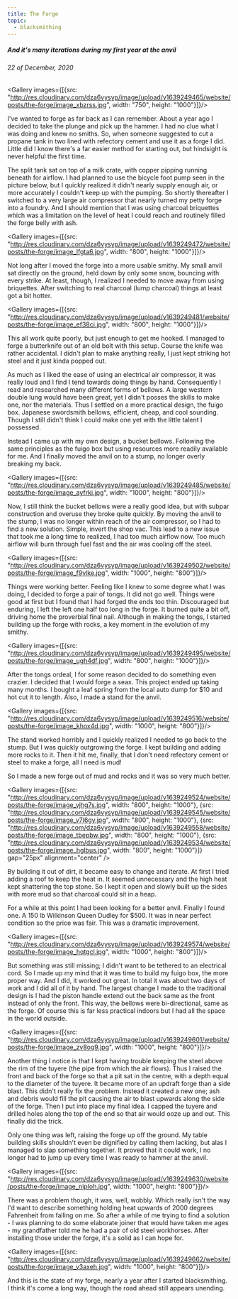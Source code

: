 ```yaml
---
title: The Forge
topic:
  - blacksmithing
---
```


##### And it's many iterations during my first year at the anvil

###### 22 of December, 2020

<Gallery images={[{src: "http://res.cloudinary.com/dza6vysyp/image/upload/v1639249465/website/posts/the-forge/image_xbzrss.jpg", width: "750", height: "1000"}]}/>

I've wanted to forge as far back as I can remember. About a year ago I decided to take the plunge and pick up the hammer. I had no clue what I was doing and knew no smiths. So, when someone suggested to cut a propane tank in two lined with refectory cement and use it as a forge I did. Little did I know there's a far easier method for starting out, but hindsight is never helpful the first time.

The split tank sat on top of a milk crate, with copper pipping running beneath for airflow. I had planned to use the bicycle foot pump seen in the picture below, but I quickly realized it didn't nearly supply enough air, or more accurately I couldn't keep up with the pumping. So shortly thereafter I switched to a very large air compressor that nearly turned my petty forge into a foundry. And I should mention that I was using charcoal briquettes which was a limitation on the level of heat I could reach and routinely filled the forge belly with ash.

<Gallery images={[{src: "http://res.cloudinary.com/dza6vysyp/image/upload/v1639249472/website/posts/the-forge/image_lfgta6.jpg", width: "800", height: "1000"}]}/>

Not long after I moved the forge into a more usable smithy. My small anvil sat directly on the ground, held down by only some snow, bouncing with every strike. At least, though, I realized I needed to move away from using briquettes. After switching to real charcoal (lump charcoal) things at least got a bit hotter.

<Gallery images={[{src: "http://res.cloudinary.com/dza6vysyp/image/upload/v1639249481/website/posts/the-forge/image_ef38ci.jpg", width: "800", height: "1000"}]}/>

This all work quite poorly, but just enough to get me hooked. I managed to forge a butterknife out of an old bolt with this setup. Course the knife was rather accidental. I didn't plan to make anything really, I just kept striking hot steel and it just kinda popped out.

As much as I liked the ease of using an electrical air compressor, it was really loud and I find I tend towards doing things by hand. Consequently I read and researched many different forms of bellows. A large western double lung would have been great, yet I didn't posses the skills to make one, nor the materials. Thus I settled on a more practical design, the fuigo box. Japanese swordsmith bellows, efficient, cheap, and cool sounding. Though I still didn't think I could make one yet with the little talent I possessed.

Instead I came up with my own design, a bucket bellows. Following the same principles as the fuigo box but using resources more readily available for me. And I finally moved the anvil on to a stump, no longer overly breaking my back.

<Gallery images={[{src: "http://res.cloudinary.com/dza6vysyp/image/upload/v1639249485/website/posts/the-forge/image_ayfrki.jpg", width: "1000", height: "800"}]}/>

Now, I still think the bucket bellows were a really good idea, but with subpar construction and overuse they broke quite quickly. By moving the anvil to the stump, I was no longer within reach of the air compressor, so I had to find a new solution. Simple, invert the shop vac. This lead to a new issue that took me a long time to realized, I had too much airflow now. Too much airflow will burn through fuel fast and the air was cooling off the steel.

<Gallery images={[{src: "http://res.cloudinary.com/dza6vysyp/image/upload/v1639249502/website/posts/the-forge/image_f9vlke.jpg", width: "1000", height: "800"}]}/>

Things were working better. Feeling like I knew to some degree what I was doing, I decided to forge a pair of tongs. It did not go well. Things were good at first but I found that I had forged the ends too thin. Discouraged but enduring, I left the left one half too long in the forge. It burned quite a bit off, driving home the proverbial final nail. Although in making the tongs, I started building up the forge with rocks, a key moment in the evolution of my smithy.

<Gallery images={[{src: "http://res.cloudinary.com/dza6vysyp/image/upload/v1639249495/website/posts/the-forge/image_ugh4df.jpg", width: "800", height: "1000"}]}/>

After the tongs ordeal, I for some reason decided to do something even crazier. I decided that I would forge a seax. This project ended up taking many months. I bought a leaf spring from the local auto dump for $10 and hot cut it to length. Also, I made a stand for the anvil.

<Gallery images={[{src: "http://res.cloudinary.com/dza6vysyp/image/upload/v1639249516/website/posts/the-forge/image_khox4d.jpg", width: "1000", height: "800"}]}/>

The stand worked horribly and I quickly realized I needed to go back to the stump. But I was quickly outgrowing the forge. I kept building and adding more rocks to it. Then it hit me, finally, that I don't need refectory cement or steel to make a forge, all I need is mud!

So I made a new forge out of mud and rocks and it was so very much better.

<Gallery
  images={[{src: "http://res.cloudinary.com/dza6vysyp/image/upload/v1639249524/website/posts/the-forge/image_yjhg7s.jpg", width: "800", height: "1000"}, {src: "http://res.cloudinary.com/dza6vysyp/image/upload/v1639249545/website/posts/the-forge/image_v7l6gy.jpg", width: "800", height: "1000"}, {src: "http://res.cloudinary.com/dza6vysyp/image/upload/v1639249558/website/posts/the-forge/image_tbepbw.jpg", width: "800", height: "1000"}, {src: "http://res.cloudinary.com/dza6vysyp/image/upload/v1639249534/website/posts/the-forge/image_hglbus.jpg", width: "800", height: "1000"}]}
  gap="25px"
  alignment="center"
/>

By building it out of dirt, it became easy to change and iterate. At first I tried adding a roof to keep the heat in. It seemed unnecessary and the high heat kept shattering the top stone. So I kept it open and slowly built up the sides with more mud so that charcoal could sit in a heap.

For a while at this point I had been looking for a better anvil. Finally I found one. A 150 lb Wilkinson Queen Dudley for $500. It was in near perfect condition so the price was fair. This was a dramatic improvement.

<Gallery images={[{src: "http://res.cloudinary.com/dza6vysyp/image/upload/v1639249574/website/posts/the-forge/image_hqtgcl.jpg", width: "1000", height: "800"}]}/>

But something was still missing; I didn't want to be tethered to an electrical cord. So I made up my mind that it was time to build my fuigo box, the more proper way. And I did, it worked out great. In total it was about two days of work and I did all of it by hand. The largest change I made to the traditional design is I had the piston handle extend out the back same as the front instead of only the front. This way, the bellows were bi-directional, same as the forge. Of course this is far less practical indoors but I had all the space in the world outside.

<Gallery images={[{src: "http://res.cloudinary.com/dza6vysyp/image/upload/v1639249601/website/posts/the-forge/image_zv8oq9.jpg", width: "1000", height: "800"}]}/>

Another thing I notice is that I kept having trouble keeping the steel above the rim of the tuyere (the pipe from which the air flows). Thus I raised the front and back of the forge so that a pit sat in the centre, with a depth equal to the diameter of the tuyere. It became more of an updraft forge than a side blast. This didn't really fix the problem. Instead it created a new one; ash and debris would fill the pit causing the air to blast upwards along the side of the forge. Then I put into place my final idea. I capped the tuyere and drilled holes along the top of the end so that air would ooze up and out. This finally did the trick.

Only one thing was left, raising the forge up off the ground. My table building skills shouldn't even be dignified by calling them lacking, but alas I managed to slap something together. It proved that it could work, I no longer had to jump up every time I was ready to hammer at the anvil.

<Gallery images={[{src: "http://res.cloudinary.com/dza6vysyp/image/upload/v1639249630/website/posts/the-forge/image_niploh.jpg", width: "1000", height: "800"}]}/>

There was a problem though, it was, well, wobbly. Which really isn't the way I'd want to describe something holding heat upwards of 2000 degrees Fahrenheit from falling on me. So after a while of me trying to find a solution - I was planning to do some elaborate joiner that would have taken me ages - my grandfather told me he had a pair of old steel workhorses. After installing those under the forge, it's a solid as I can hope for.

<Gallery images={[{src: "http://res.cloudinary.com/dza6vysyp/image/upload/v1639249662/website/posts/the-forge/image_v3axeh.jpg", width: "1000", height: "800"}]}/>

And this is the state of my forge, nearly a year after I started blacksmithing. I think it's come a long way, though the road ahead still appears unending.
